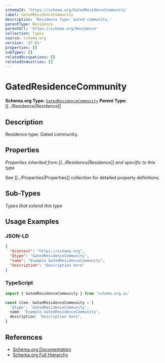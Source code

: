 ```yaml
---
schemaId: 'https://schema.org/GatedResidenceCommunity'
label: GatedResidenceCommunity
description: 'Residence type: Gated community.'
parentType: Residence
parentUrl: 'https://schema.org/Residence'
collection: Types
source: schema.org
version: '27.01'
properties: []
subTypes: []
relatedOccupations: []
relatedIndustries: []
---
```

# GatedResidenceCommunity

**Schema.org Type:** [`GatedResidenceCommunity`](https://schema.org/GatedResidenceCommunity)
**Parent Type:** [[../Residence|Residence]]

## Description

Residence type: Gated community.

## Properties

*Properties inherited from [[../Residence|Residence]] and specific to this type*

See [[../Properties|Properties]] collection for detailed property definitions.

## Sub-Types

*Types that extend this type*

## Usage Examples

### JSON-LD

```json
{
  "@context": "https://schema.org",
  "@type": "GatedResidenceCommunity",
  "name": "Example GatedResidenceCommunity",
  "description": "Description here"
}
```

### TypeScript

```typescript
import { GatedResidenceCommunity } from 'schema.org.ai'

const item: GatedResidenceCommunity = {
  '@type': 'GatedResidenceCommunity',
  name: 'Example GatedResidenceCommunity',
  description: 'Description here',
}
```

## References

- [Schema.org Documentation](https://schema.org/GatedResidenceCommunity)
- [Schema.org Full Hierarchy](https://schema.org/docs/full.html)
